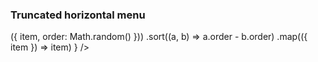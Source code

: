 
<Meta title="Demo/TruncatedList" component={TruncatedList} />

### Truncated horizontal menu

<Story name="TruncatedList">
  <DemoResizer init='240px'>
    <TruncatedList
      items={
        items.map(item => ({ item, order: Math.random() }))
          .sort((a, b) => a.order - b.order)
          .map(({ item }) => item)
      }
    />
  </DemoResizer>
</Story>
